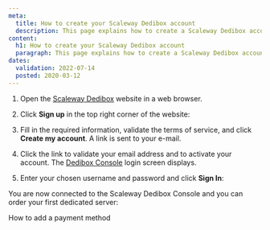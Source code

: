 ```yaml
---
meta:
  title: How to create your Scaleway Dedibox account
  description: This page explains how to create a Scaleway Dedibox account
content:
  h1: How to create your Scaleway Dedibox account
  paragraph: This page explains how to create a Scaleway Dedibox account
dates:
  validation: 2022-07-14
  posted: 2020-03-12
---
```


1. Open the [Scaleway Dedibox](https://www.scaleway.com/en/dedibox/) website in a web browser.
2. Click **Sign up** in the top right corner of the website:

    <Lightbox src="scaleway-dedibox-signup.webp" alt="" />
3. Fill in the required information, validate the terms of service, and click **Create my account**. A link is sent to your e-mail.

    <Lightbox src="scaleway-dedibox-subscribe.webp" alt="" />
4. Click the link to validate your email address and to activate your account. The [Dedibox Console](https://console.online.net) login screen displays.
5. Enter your chosen username and password and click **Sign In**:

    <Lightbox src="scaleway-dedibox-login.webp" alt="" />

You are now connected to the Scaleway Dedibox Console and you can order your first dedicated server:

<Lightbox src="scaleway-dedibox-console.webp" alt="" />

<Navigation title="See Also">
  <NextButton to="/dedibox-console/my-account/how-to/add-payment-method/">How to add a payment method</NextButton>
</Navigation>